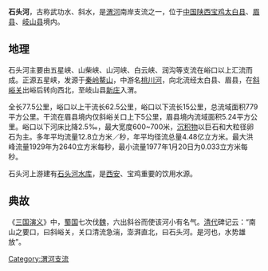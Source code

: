 '''石头河'''，古称武功水、斜水，是[[渭河|渭河]]南岸支流之一，位于[[中国|中国]][[陕西|陕西]][[宝鸡|宝鸡]][[太白县|太白县]]、[[眉县|眉县]]、[[岐山县|岐山县]]境内。

== 地理 ==
石头河主要由五星峡、山柴峡、山河峡、白云峡、润沟等支流在峪口以上汇流而成。正源五星峡，发源于[[秦岭|秦岭]][[鳌山|鳌山]]，中游名[[桃川河|桃川河]]，向北流经太白县、眉县，在[[斜峪关|斜峪关]]出峪后转向西北，至岐山县[[新庄|新庄]]入渭。

全长77.5公里，峪口以上干流长62.5公里，峪口以下流长15公里，总流域面积779平方公里。干流在眉县境内仅斜峪关口上下5公里，眉县境内流域面积5.24平方公里。峪口以下河床比降2.5‰，最大宽度600~700米，[[沉积物|沉积物]]以巨石和大粒径卵石为主。多年平均流量12.8立方米／秒，年平均径流总量4.48亿立方米。最大洪峰流量1929年为2640立方米每秒，最小流量1977年1月20日为0.033立方米每秒。

石头河上游建有[[石头河水库_(宝鸡市)|石头河水库]]，是[[西安|西安]]、宝鸡重要的饮用水源。

== 典故 ==
《[[三国演义|三国演义]]》中，[[蜀汉|蜀国]]七次伐[[曹魏|魏]]，六出斜谷而使该河小有名气。[[清代|清代]]碑记云：“南山之要口，曰斜峪关，关口清流急湍，澎湃直北，曰石头河。是河也，水势雄放”。

{{眉县水文}}{{黄河|nocat}}
{{PRChina-geo-stub}}

[[Category:渭河支流|Category:渭河支流]]